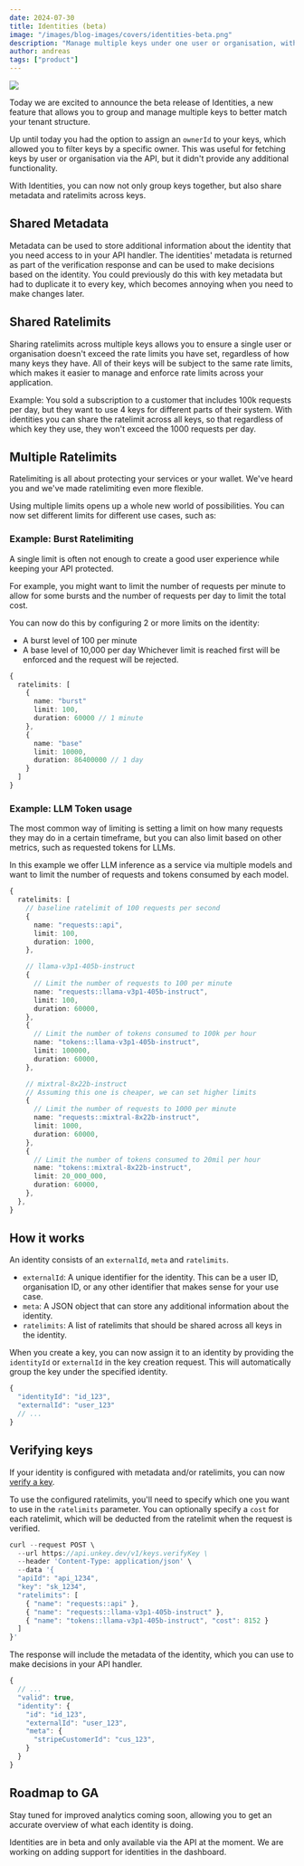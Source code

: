 ```yaml
---
date: 2024-07-30
title: Identities (beta)
image: "/images/blog-images/covers/identities-beta.png"
description: "Manage multiple keys under one user or organisation, with shared ratelimits and analytics."
author: andreas
tags: ["product"]
---
```


<Image src="/images/blog-images/covers/identities-beta.png"/>

Today we are excited to announce the beta release of Identities, a new feature that allows you to group and manage multiple keys to better match your tenant structure.

Up until today you had the option to assign an `ownerId` to your keys, which allowed you to filter keys by a specific owner. This was useful for fetching keys by user or organisation via the API, but it didn't provide any additional functionality.

With Identities, you can now not only group keys together, but also share metadata and ratelimits across keys.

## Shared Metadata

Metadata can be used to store additional information about the identity that you need access to in your API handler. The identities' metadata is returned as part of the verification response and can be used to make decisions based on the identity. You could previously do this with key metadata but had to duplicate it to every key, which becomes annoying when you need to make changes later.

## Shared Ratelimits

Sharing ratelimits across multiple keys allows you to ensure a single user or organisation doesn't exceed the rate limits you have set, regardless of how many keys they have. All of their keys will be subject to the same rate limits, which makes it easier to manage and enforce rate limits across your application.

Example:
You sold a subscription to a customer that includes 100k requests per day, but they want to use 4 keys for different parts of their system. With identities you can share the ratelimit across all keys, so that regardless of which key they use, they won't exceed the 1000 requests per day.



## Multiple Ratelimits

Ratelimiting is all about protecting your services or your wallet. We've heard you and we've made ratelimiting even more flexible.

Using multiple limits opens up a whole new world of possibilities. You can now set different limits for different use cases, such as:

### Example: Burst Ratelimiting

A single limit is often not enough to create a good user experience while keeping your API protected.

For example, you might want to limit the number of requests per minute to allow for some bursts and the number of requests per day to limit the total cost.

You can now do this by configuring 2 or more limits on the identity:

- A burst level of 100 per minute
- A base level of 10,000 per day
  Whichever limit is reached first will be enforced and the request will be rejected.

```ts
{
  ratelimits: [
    {
      name: "burst"
      limit: 100,
      duration: 60000 // 1 minute
    },
    {
      name: "base"
      limit: 10000,
      duration: 86400000 // 1 day
    }
  ]
}

```

### Example: LLM Token usage

The most common way of limiting is setting a limit on how many requests they may do in a certain timeframe, but you can also limit based on other metrics, such as requested tokens for LLMs.

In this example we offer LLM inference as a service via multiple models and want to limit the number of requests and tokens consumed by each model.

```ts
{
  ratelimits: [
    // baseline ratelimit of 100 requests per second
    {
      name: "requests::api",
      limit: 100,
      duration: 1000,
    },

    // llama-v3p1-405b-instruct
    {
      // Limit the number of requests to 100 per minute
      name: "requests::llama-v3p1-405b-instruct",
      limit: 100,
      duration: 60000,
    },
    {
      // Limit the number of tokens consumed to 100k per hour
      name: "tokens::llama-v3p1-405b-instruct",
      limit: 100000,
      duration: 60000,
    },

    // mixtral-8x22b-instruct
    // Assuming this one is cheaper, we can set higher limits
    {
      // Limit the number of requests to 1000 per minute
      name: "requests::mixtral-8x22b-instruct",
      limit: 1000,
      duration: 60000,
    },
    {
      // Limit the number of tokens consumed to 20mil per hour
      name: "tokens::mixtral-8x22b-instruct",
      limit: 20_000_000,
      duration: 60000,
    },
  },
}
```

## How it works

An identity consists of an `externalId`, `meta` and `ratelimits`.

- `externalId`: A unique identifier for the identity. This can be a user ID, organisation ID, or any other identifier that makes sense for your use case.
- `meta`: A JSON object that can store any additional information about the identity.
- `ratelimits`: A list of ratelimits that should be shared across all keys in the identity.

When you create a key, you can now assign it to an identity by providing the `identityId` or `externalId` in the key creation request. This will automatically group the key under the specified identity.

```ts
{
  "identityId": "id_123",
  "externalId": "user_123"
  // ...
}
```

## Verifying keys

If your identity is configured with metadata and/or ratelimits, you can now [verify a key](https://www.unkey.com/docs/api-reference/keys/verify).

To use the configured ratelimits, you'll need to specify which one you want to use in the `ratelimits` parameter. You can optionally specify a `cost` for each ratelimit, which will be deducted from the ratelimit when the request is verified.

```ts
curl --request POST \
  --url https://api.unkey.dev/v1/keys.verifyKey \
  --header 'Content-Type: application/json' \
  --data '{
  "apiId": "api_1234",
  "key": "sk_1234",
  "ratelimits": [
    { "name": "requests::api" },
    { "name": "requests::llama-v3p1-405b-instruct" },
    { "name": "tokens::llama-v3p1-405b-instruct", "cost": 8152 }
  ]
}'
```

The response will include the metadata of the identity, which you can use to make decisions in your API handler.

```ts
{
  // ...
  "valid": true,
  "identity": {
    "id": "id_123",
    "externalId": "user_123",
    "meta": {
      "stripeCustomerId": "cus_123",
    }
  }
}
```


## Roadmap to GA

Stay tuned for improved analytics coming soon, allowing you to get an accurate overview of what each identity is doing.

Identities are in beta and only available via the API at the moment. We are working on adding support for identities in the dashboard.